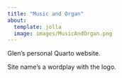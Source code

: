 ```yaml
---
title: "Music and Organ"
about:
  template: jolla
  image: images/MusicAndOrgan.png
---
```


Glen's personal Quarto website.

Site name's a wordplay with the logo.